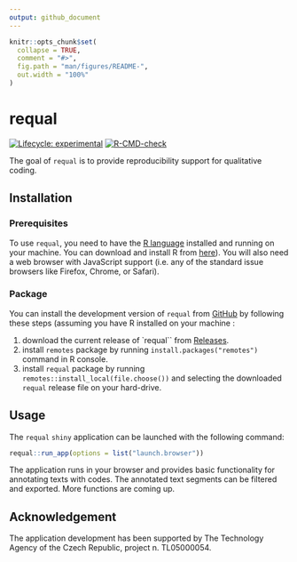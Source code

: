 ```yaml
---
output: github_document
---
```


<!-- README.md is generated from README.Rmd. Please edit that file -->

```r
knitr::opts_chunk$set(
  collapse = TRUE,
  comment = "#>",
  fig.path = "man/figures/README-",
  out.width = "100%"
)
```

# requal

<!-- badges: start -->
[![Lifecycle: experimental](https://img.shields.io/badge/lifecycle-experimental-orange.svg)](https://lifecycle.r-lib.org/articles/stages.html#experimental)
[![R-CMD-check](https://github.com/RE-QDA/requal/workflows/R-CMD-check/badge.svg)](https://github.com/RE-QDA/requal/actions)
<!-- badges: end -->

The goal of `requal` is to provide reproducibility support for qualitative coding.  

## Installation

### Prerequisites

To use `requal`, you need to have the [R language](https://www.r-project.org) installed and running on your machine. You can download and install R from [here](https://cloud.r-project.org)). You will also need a web browser with JavaScript support (i.e. any of the standard issue browsers like Firefox, Chrome, or Safari).

### Package 

You can install the development version of `requal` from [GitHub](https://github.com/) by following these steps (assuming you have R installed on your machine :

1. download the current release of `requal`` from [Releases](https://github.com/RE-QDA/requal/releases).
2. install `remotes` package by running `install.packages("remotes")` command in R console.
3. install `requal` package by running `remotes::install_local(file.choose())` and selecting the downloaded `requal` release file on your hard-drive. 

## Usage

The `requal` `shiny` application can be launched with the following command:

```r
requal::run_app(options = list("launch.browser"))
```

The application runs in your browser and provides basic functionality for annotating texts with codes. The annotated text segments can be filtered and exported. More functions are coming up.

## Acknowledgement

The application development has been supported by The Technology Agency of the Czech Republic, project n. TL05000054.
